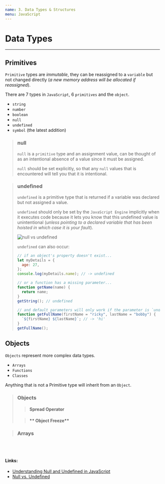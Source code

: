 ```yaml
---
name: 3. Data Types & Structures
menu: JavaScript
---
```


# Data Types

---

## Primitives

`Primitive` types are _immutable_, they can be reassigned to a `variable` but not changed directly (_a new memory address will be allocated if reassigned_).

There are 7 types in `JavaScript`, 6 `primitives` and the `object`.

- `string`
- `number`
- `boolean`
- `null`
- `undefined`
- `symbol` (the latest addition)

> ### **null**
>
> `null` is a `primitive` type and an assignment value, can be thought of as an intentional absence of a value since it must be assigned.
>
> `null` should be set explicitly, so that any `null` values that is encountered will tell you that it is intentional.

> ### **undefined**
>
> `undefined` is a primitive type that is returned if a variable was declared but not assigned a value.
>
> `undefined` should only be set by the `JavaScript Engine` implicitly when it executes code because it lets you know that this undefined value is unintentional (_unless pointing to a declared variable that has been hoisted in which case it is your fault_).
>
> ![null vs undefined](https://i.stack.imgur.com/T9M2J.png)
>
> `undefined` can also occur:
>
> ```js
> // if an object's property doesn't exist...
> let myDetails = {
>   age: 27,
> };
> console.log(myDetails.name); // -> undefined
>
> // or a function has a missing parameter...
> function getName(name) {
>   return name;
> }
> getString(); // undefined
>
> // and default parameters will only work if the parameter is `undefined`
> function getFullName(firstName = "ricky", lastName = "bobby") {
>   `${firstName} ${lastName}`; // -> 'hi'
> }
> getFullName();
> ```

## Objects

`Objects` represent more complex data types.

- `Arrays`
- `Functions`
- `Classes`

Anything that is not a Primitive type will inherit from an `Object`.

> ### **Objects**
>
> > #### **Spread Operator**
>
> > #### ** Object Freeze**

> ### **Arrays**

<br />
<br />

#### Links:

- [Understanding Null and Undefined in JavaScript](https://blog.bitsrc.io/understanding-null-and-undefined-in-javascript-77ceb44cf7db)
- [Null vs. Undefined](https://codeburst.io/javascript-null-vs-undefined-20f955215a2)

